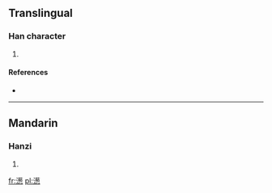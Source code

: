 ==Translingual==

===Han character===
{{Han char|rn=85|rad=水|as=13|sn=16|four=3413<sub>2</sub>|canj=水廿心心 (ETPP)}}

# {{defn|Han|sort=水13}}

====References====
* {{Han ref|kx=0655.030|dkj=18457|dj=1065.120|hdz=31752.160|uh=6FCD|ud=28621|bh=EA43|bd=59971}}

----

==Mandarin==

===Hanzi===
{{cmn-hanzi|pin=[[sōng]] ([[song1]])|wg=sung<sup>1</sup>}}

# {{defn|Mandarin|sort=水13}}

[[fr:濍]]
[[pl:濍]]